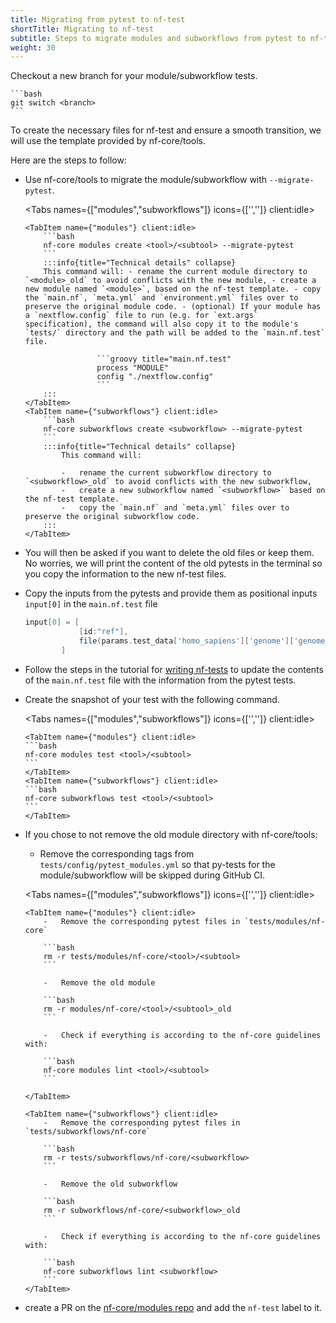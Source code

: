 ```yaml
---
title: Migrating from pytest to nf-test
shortTitle: Migrating to nf-test
subtitle: Steps to migrate modules and subworkflows from pytest to nf-test
weight: 30
---
```



Checkout a new branch for your module/subworkflow tests.

    ```bash
    git switch <branch>
    ```

To create the necessary files for nf-test and ensure a smooth transition, we will use the template provided by nf-core/tools.

Here are the steps to follow:

-   Use nf-core/tools to migrate the module/subworkflow with `--migrate-pytest`.

    <Tabs names={["modules","subworkflows"]} icons={['<i class="far fa-xs fa-code-commit me-2"></i>','<i class="far fa-code-fork fa-rotate-90 me-2"></i>']} client:idle>

        <TabItem name={"modules"} client:idle>
            ```bash
            nf-core modules create <tool>/<subtool> --migrate-pytest
            ```
            :::info{title="Technical details" collapse}
            This command will: - rename the current module directory to `<module>_old` to avoid conflicts with the new module, - create a new module named `<module>`, based on the nf-test template. - copy the `main.nf`, `meta.yml` and `environment.yml` files over to preserve the original module code. - (optional) If your module has a `nextflow.config` file to run (e.g. for `ext.args` specification), the command will also copy it to the module's `tests/` directory and the path will be added to the `main.nf.test` file.

                        ```groovy title="main.nf.test"
                        process "MODULE"
                        config "./nextflow.config"
                        ```
            :::
        </TabItem>
        <TabItem name={"subworkflows"} client:idle>
            ```bash
            nf-core subworkflows create <subworkflow> --migrate-pytest
            ```
            :::info{title="Technical details" collapse}
                This command will:

                -   rename the current subworkflow directory to `<subworkflow>_old` to avoid conflicts with the new subworkflow,
                -   create a new subworkflow named `<subworkflow>` based on the nf-test template.
                -   copy the `main.nf` and `meta.yml` files over to preserve the original subworkflow code.
            :::
        </TabItem>

    </Tabs>

-   You will then be asked if you want to delete the old files or keep them. No worries, we will print the content of the old pytests in the terminal so you copy the information to the new nf-test files.

-   Copy the inputs from the pytests and provide them as positional inputs `input[0]` in the `main.nf.test` file

    ```groovy title="main.nf.test"
    input[0] = [
                [id:"ref"],
                file(params.test_data['homo_sapiens']['genome']['genome_fasta_fai'], checkIfExists: true)
            ]
    ```

-   Follow the steps in the tutorial for [writing nf-tests](/docs/tutorials/tests_and_test_data/nf-test_writing_tests) to update the contents of the `main.nf.test` file with the information from the pytest tests.

-   Create the snapshot of your test with the following command.

    <Tabs names={["modules","subworkflows"]} icons={['<i class="far fa-xs fa-code-commit me-2"></i>','<i class="far fa-code-fork  fa-rotate-90 me-2"></i>']} client:idle>

        <TabItem name={"modules"} client:idle>
        ```bash
        nf-core modules test <tool>/<subtool>
        ```
        </TabItem>
        <TabItem name={"subworkflows"} client:idle>
        ```bash
        nf-core subworkflows test <tool>/<subtool>
        ```
        </TabItem>

    </Tabs>

-   If you chose to not remove the old module directory with nf-core/tools:

    -   Remove the corresponding tags from `tests/config/pytest_modules.yml` so that py-tests for the module/subworkflow will be skipped during GitHub CI.

    <Tabs names={["modules","subworkflows"]} icons={['<i class="far fa-xs fa-code-commit me-2"></i>','<i class="far fa-code-fork  fa-rotate-90 me-2"></i>']} client:idle>

        <TabItem name={"modules"} client:idle>
            -   Remove the corresponding pytest files in `tests/modules/nf-core`

            ```bash
            rm -r tests/modules/nf-core/<tool>/<subtool>
            ```

            -   Remove the old module

            ```bash
            rm -r modules/nf-core/<tool>/<subtool>_old
            ```

            -   Check if everything is according to the nf-core guidelines with:

            ```bash
            nf-core modules lint <tool>/<subtool>
            ```

        </TabItem>

        <TabItem name={"subworkflows"} client:idle>
            -   Remove the corresponding pytest files in `tests/subworkflows/nf-core`

            ```bash
            rm -r tests/subworkflows/nf-core/<subworkflow>
            ```

            -   Remove the old subworkflow

            ```bash
            rm -r subworkflows/nf-core/<subworkflow>_old
            ```

            -   Check if everything is according to the nf-core guidelines with:

            ```bash
            nf-core subworkflows lint <subworkflow>
            ```
        </TabItem>

    </Tabs>

-   create a PR on the [nf-core/modules repo](https://github.com/nf-core/modules/) and add the `nf-test` label to it.
